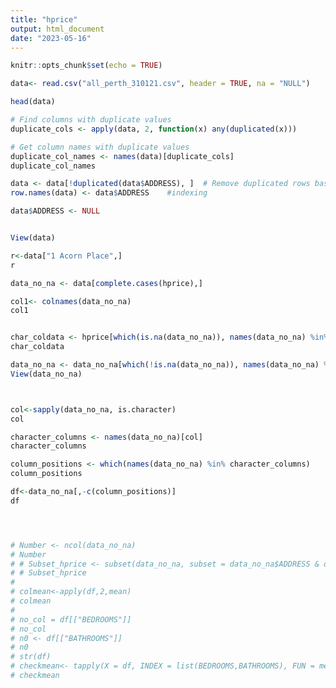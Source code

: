 ```yaml
---
title: "hprice"
output: html_document
date: "2023-05-16"
---
```


```r
knitr::opts_chunk$set(echo = TRUE)
```

```r
data<- read.csv("all_perth_310121.csv", header = TRUE, na = "NULL")

head(data)

# Find columns with duplicate values
duplicate_cols <- apply(data, 2, function(x) any(duplicated(x)))

# Get column names with duplicate values
duplicate_col_names <- names(data)[duplicate_cols]
duplicate_col_names

data <- data[!duplicated(data$ADDRESS), ]  # Remove duplicated rows based on the 'ADDRESS' column
row.names(data) <- data$ADDRESS    #indexing

data$ADDRESS <- NULL


View(data)

r<-data["1 Acorn Place",]
r

data_no_na <- data[complete.cases(hprice),]

col1<- colnames(data_no_na)
col1


char_coldata <- hprice[which(is.na(data_no_na)), names(data_no_na) %in% col1]
char_coldata

data_no_na <- data_no_na[which(!is.na(data_no_na)), names(data_no_na) %in% col1]
View(data_no_na)



col<-sapply(data_no_na, is.character)
col

character_columns <- names(data_no_na)[col]
character_columns

column_positions <- which(names(data_no_na) %in% character_columns)
column_positions

df<-data_no_na[,-c(column_positions)]
df




# Number <- ncol(data_no_na)
# Number
# # Subset_hprice <- subset(data_no_na, subset = data_no_na$ADDRESS & data_no_na$SUBURB & data_no_na$NEAREST_STN & data_no_na$NEAREST_SCH)
# # Subset_hprice
# 
# colmean<-apply(df,2,mean)
# colmean
# 
# no_col = df[["BEDROOMS"]]
# no_col
# n0 <- df[["BATHROOMS"]]
# n0
# str(df)
# checkmean<- tapply(X = df, INDEX = list(BEDROOMS,BATHROOMS), FUN = mean)
# checkmean



```

